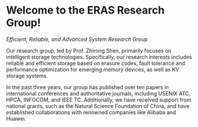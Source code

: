 # Welcome to the ERAS Research Group!

*Efficient, Reliable, and Advanced System Research Group*

Our research group, led by Prof. Zhirong Shen, primarily focuses on intelligent storage technologies. Specifically, our research interests includes reliable and efficient storage based on erasure codes, fault tolerance and performance optimization for emerging memory devices, as well as KV storage systems.

In the past three years, our group has published over ten papers in international conferences and authoritative journals, including USENIX ATC, HPCA, INFOCOM, and IEEE TC. Additionally, we have received support from national grants, such as the Natural Science Foundation of China, and have established collaborations with renowned companies like Alibaba and Huawei.

<HomeCarousel />
